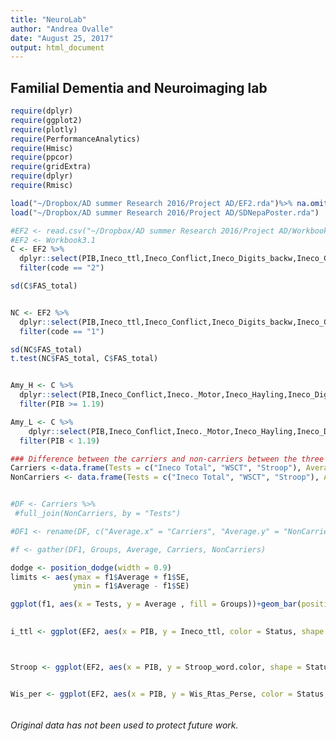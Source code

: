 ```yaml
---
title: "NeuroLab"
author: "Andrea Ovalle"
date: "August 25, 2017"
output: html_document
---
```




## Familial Dementia and Neuroimaging lab



```r
require(dplyr)
require(ggplot2)
require(plotly)
require(PerformanceAnalytics)
require(Hmisc)
require(ppcor)
require(gridExtra)
require(dplyr)
require(Rmisc)

load("~/Dropbox/AD summer Research 2016/Project AD/EF2.rda")%>% na.omit()
load("~/Dropbox/AD summer Research 2016/Project AD/SDNepaPoster.rda")
```

```r
#EF2 <- read.csv("~/Dropbox/AD summer Research 2016/Project AD/Workbook3.1.csv")%>% na.omit()
#EF2 <- Workbook3.1
C <- EF2 %>%
  dplyr::select(PIB,Ineco_ttl,Ineco_Conflict,Ineco_Digits_backw,Ineco_Go.No.Go,Ineco._Motor,Ineco_Hayling,Ineco_proverbs,Ineco_Mem_.Verbal,Ineco_Mem_spacial,Wis_Rtas_Perse,Fas_ttl_Perse,FAS_total,Stroop_word.color,code,Age,Education)%>%
  filter(code == "2")

sd(C$FAS_total)


NC <- EF2 %>%
  dplyr::select(PIB,Ineco_ttl,Ineco_Conflict,Ineco_Digits_backw,Ineco_Go.No.Go,Ineco._Motor,Ineco_Hayling,Ineco_proverbs,Ineco_Mem_.Verbal,Ineco_Mem_spacial,Wis_Rtas_Perse,Fas_ttl_Perse,FAS_total,Stroop_word.color,code, Age, Education)%>%
  filter(code == "1")

sd(NC$FAS_total)
t.test(NC$FAS_total, C$FAS_total)


Amy_H <- C %>%
  dplyr::select(PIB,Ineco_Conflict,Ineco._Motor,Ineco_Hayling,Ineco_Digits_backw,Ineco_Go.No.Go,Ineco_proverbs,Ineco_Mem_.Verbal,Ineco_Mem_spacial,Wis_Rtas_Perse,Fas_ttl_Perse,Ineco_ttl,FAS_total,Stroop_word.color)%>%
  filter(PIB >= 1.19)

Amy_L <- C %>%
    dplyr::select(PIB,Ineco_Conflict,Ineco._Motor,Ineco_Hayling,Ineco_Digits_backw,Ineco_Go.No.Go,Ineco_proverbs,Ineco_Mem_.Verbal,Ineco_Mem_spacial,Wis_Rtas_Perse,Fas_ttl_Perse, Ineco_ttl,FAS_total,Stroop_word.color)%>%
  filter(PIB < 1.19)

```

```r

### Difference between the carriers and non-carriers between the three tests. 
Carriers <-data.frame(Tests = c("Ineco Total", "WSCT", "Stroop"), Average = c(44,35,144))
NonCarriers <- data.frame(Tests = c("Ineco Total", "WSCT", "Stroop"), Average = c(92 ,20, 45))


#DF <- Carriers %>%
 #full_join(NonCarriers, by = "Tests")

#DF1 <- rename(DF, c("Average.x" = "Carriers", "Average.y" = "NonCarriers"))  

#f <- gather(DF1, Groups, Average, Carriers, NonCarriers)

dodge <- position_dodge(width = 0.9)
limits <- aes(ymax = f1$Average + f1$SE,
              ymin = f1$Average - f1$SE)

ggplot(f1, aes(x = Tests, y = Average , fill = Groups))+geom_bar(position = "dodge", stat = "identity")+theme(axis.text.y = element_text(size = 15), axis.text.x = element_text(size =15))+theme(axis.title = element_text(size = 32),legend.text = element_text(size = 20), legend.title = element_text(size = 20))+labs(y ="Total Scores", x = "Tests")+geom_errorbar(limits,position = dodge, width = 0.25)
 


```

```r

i_ttl <- ggplot(EF2, aes(x = PIB, y = Ineco_ttl, color = Status, shape = Status))+geom_point(aes(size = 20))+geom_smooth(method = "lm", se = FALSE)+xlab("PIB-DVR")+ylab("Total Scores")+guides(size = "none")+theme(axis.title = element_text(size = 32),legend.text = element_text(size = 20), legend.title = element_text(size = 30))+theme(axis.text.y = element_text(size = 15), axis.text.x = element_text(size =15))



Stroop <- ggplot(EF2, aes(x = PIB, y = Stroop_word.color, shape = Status, color = Status))+geom_point(aes(size = 20))+geom_smooth(method="lm", se = FALSE)+xlab("PIB-DVR")+ ylab("Total Scores")+guides(size = "none")+theme(axis.title = element_text(size = 32), legend.text = element_text(size = 20), legend.title = element_text(size = 30))+theme(axis.text.y = element_text(size = 15), axis.text.x = element_text(size = 15))


Wis_per <- ggplot(EF2, aes(x = PIB, y = Wis_Rtas_Perse, color = Status, shape = Status))+geom_point(aes(size = 20))+geom_smooth(method = "lm", se = FALSE)+xlab("PIB-DVR")+ylab("Perseverative Responses")+guides(size = "none")+theme(axis.title = element_text(size =32), legend.text = element_text(size = 20), legend.title = element_text(size = 30))+theme(axis.text.y = element_text(size = 15), axis.text.x = element_text(size = 15))



```

###### Original data has not been used to protect future work. 

